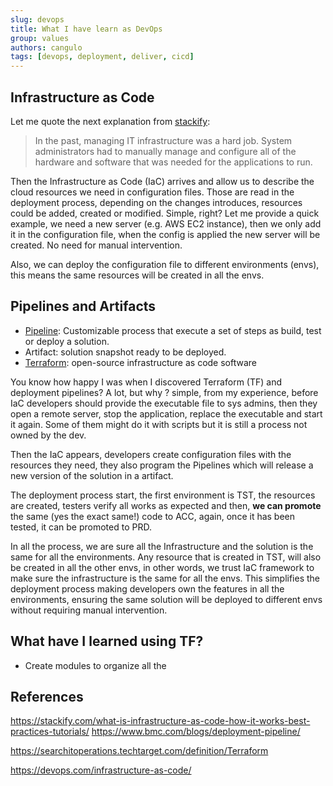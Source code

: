 ```yaml
---
slug: devops
title: What I have learn as DevOps
group: values
authors: cangulo
tags: [devops, deployment, deliver, cicd]
---
```




<!--truncate-->

## Infrastructure as Code

Let me quote the next explanation from [stackify](https://stackify.com/what-is-infrastructure-as-code-how-it-works-best-practices-tutorials/):

> In the past, managing IT infrastructure was a hard job. System administrators had to manually manage and configure all of the hardware and software that was needed for the applications to run.

Then the Infrastructure as Code (IaC) arrives and allow us to describe the cloud resources we need in configuration files. Those are read in the deployment process, depending on the changes introduces, resources could be added, created or modified. Simple, right? Let me provide a quick example, we need a new server (e.g. AWS EC2 instance), then we only add it in the configuration file, when the config is applied the new server will be created. No need for manual intervention. 

Also, we can deploy the configuration file to different environments (envs), this means the same resources will be created in all the envs.

## Pipelines and Artifacts

* [Pipeline](https://www.bmc.com/blogs/deployment-pipeline/): Customizable process that execute a set of steps as build, test or deploy a solution.
* Artifact: solution snapshot ready to be deployed.
* [Terraform](https://www.terraform.io):  open-source infrastructure as code software

You know how happy I was when I discovered Terraform (TF) and deployment pipelines? A lot, but why ? simple, from my experience, before IaC developers should provide the executable file to sys admins, then they open a remote server, stop the application, replace the executable and start it again. Some of them might do it with scripts but it is still a process not owned by the dev. 

Then the IaC appears, developers create configuration files with the resources they need, they also program the Pipelines which will release a new version of the solution in a artifact. 

The deployment process start, the first environment is TST, the resources are created, testers verify all works as expected and then, **we can promote** the same (yes the exact same!) code to ACC, again, once it has been tested, it can be promoted to PRD. 

In all the process, we are sure all the Infrastructure and the solution is the same for all the environments. Any resource that is created in TST, will also be created in all the other envs, in other words, we trust IaC framework to make sure the infrastructure is the same for all the envs.
This simplifies the deployment process making developers own the features in all the environments, ensuring the same solution will be deployed to different envs without requiring manual intervention. 

## What have I learned using TF?

* Create modules to organize all the 

## References

https://stackify.com/what-is-infrastructure-as-code-how-it-works-best-practices-tutorials/
https://www.bmc.com/blogs/deployment-pipeline/

https://searchitoperations.techtarget.com/definition/Terraform

https://devops.com/infrastructure-as-code/